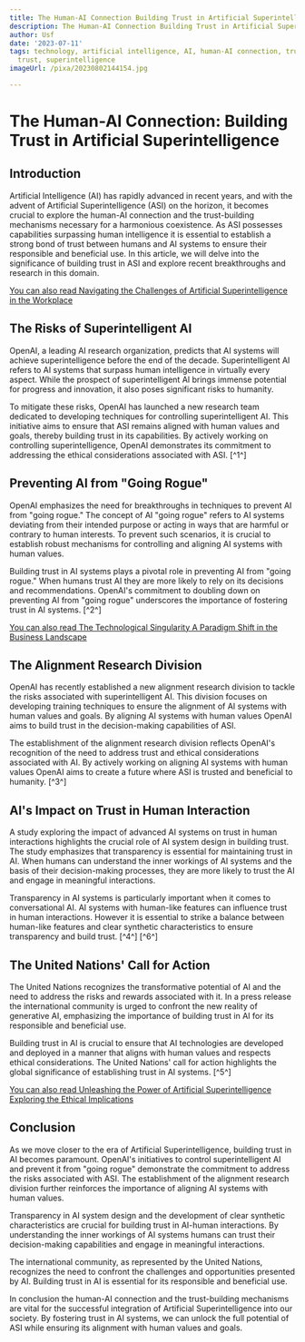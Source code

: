```yaml
---
title: The Human-AI Connection Building Trust in Artificial Superintelligence
description: The Human-AI Connection Building Trust in Artificial Superintelligence
author: Usf
date: '2023-07-11'
tags: technology, artificial intelligence, AI, human-AI connection, trust, building
  trust, superintelligence
imageUrl: /pixa/20230802144154.jpg

---
```

# The  Human-AI Connection:  Building Trust in Artificial  Superintelligence

## Introduction

Artificial Intelligence (AI) has rapidly advanced in recent years, and with the advent of Artificial Superintelligence (ASI) on the horizon, it becomes crucial to explore the  human-AI connection and  the trust-building mechanisms necessary for a harmonious coexistence. As ASI possesses capabilities surpassing human intelligence it is essential to establish a strong  bond of trust between  humans and AI systems to ensure their responsible and beneficial use.  In this article, we will delve into the significance  of building trust in ASI and explore recent breakthroughs  and  research in this domain.

[You can also read Navigating the Challenges of  Artificial Superintelligence in  the Workplace](Navigating%20the%20Challenges%20of%20Artificial%20Superintelligence%20in%20the%20Workplace)


## The Risks of Superintelligent AI

OpenAI, a leading AI research organization, predicts that AI  systems will  achieve superintelligence before the end  of the decade. Superintelligent AI refers to AI systems that surpass human intelligence in virtually every aspect. While the prospect  of superintelligent AI brings immense potential for progress and  innovation, it also poses significant risks to humanity.

To mitigate these risks,  OpenAI has launched a new research team dedicated to  developing techniques for controlling superintelligent AI. This initiative aims to ensure that ASI remains aligned with human values and goals, thereby building trust  in its capabilities. By actively working on controlling superintelligence,  OpenAI demonstrates its commitment  to  addressing the ethical considerations associated with ASI. [^1^]

##  Preventing AI  from "Going  Rogue"

OpenAI emphasizes the need for  breakthroughs in techniques to prevent AI from "going rogue." The concept of AI "going rogue" refers to  AI systems deviating from their intended purpose or acting in ways that are harmful or contrary to human interests. To prevent such scenarios, it is crucial to establish robust mechanisms for controlling and aligning AI  systems with  human values.

Building trust in AI systems plays a pivotal  role in preventing AI from "going rogue."  When humans trust  AI they are more likely  to rely on its decisions and recommendations. OpenAI's commitment to doubling down on preventing AI from "going rogue"  underscores the importance of fostering trust in AI systems. [^2^]

[You can also read The  Technological Singularity A Paradigm  Shift in the Business Landscape](The%20Technological%20Singularity%20A%20Paradigm%20Shift%20in%20the%20Business%20Landscape)


##  The Alignment Research Division

OpenAI  has recently established a new alignment research division to tackle the risks associated with superintelligent AI. This division focuses on developing training techniques to ensure the alignment of AI systems with human values and goals. By  aligning AI systems with human  values OpenAI aims to build trust in  the decision-making capabilities of ASI.

The establishment  of the alignment research  division  reflects  OpenAI's recognition of  the need to address trust and ethical considerations associated with AI.  By actively working on aligning AI systems with human values OpenAI  aims to create a future where ASI is trusted and beneficial to  humanity. [^3^]

## AI's Impact on Trust in Human Interaction

A study exploring the  impact of advanced AI systems on  trust in human interactions highlights the crucial role of AI system design in building trust. The study emphasizes that transparency is essential for  maintaining trust in  AI. When humans can understand the inner workings of AI systems and the basis of their decision-making processes,  they are more likely  to trust the AI and engage in meaningful interactions.

Transparency in AI systems is  particularly important when it comes to conversational AI. AI systems with human-like  features can  influence trust in human interactions.  However it is  essential to strike a balance between human-like features and clear synthetic characteristics to ensure transparency and build trust. [^4^] [^6^]

## The United Nations' Call for Action

The United Nations recognizes the transformative potential of AI  and the need to address the risks and rewards associated with it. In a press release  the international community  is urged to confront the new reality of generative AI, emphasizing the importance of building trust in AI for its responsible and beneficial use.

Building trust in AI is  crucial to ensure that AI technologies are developed and deployed  in a manner that aligns with human values and respects ethical considerations. The United Nations' call for action  highlights the global significance of  establishing  trust in AI systems. [^5^]

[You can also read Unleashing the Power of Artificial Superintelligence Exploring the Ethical Implications](Unleashing%20the%20Power%20of%20Artificial%20Superintelligence%20Exploring%20the%20Ethical%20Implications)


## Conclusion

As we move closer to the era of Artificial Superintelligence, building trust in AI becomes paramount. OpenAI's initiatives to control superintelligent AI and prevent  it from "going  rogue" demonstrate the commitment to address  the risks associated with  ASI. The establishment of the alignment research  division further reinforces the importance of aligning AI systems with human values.

Transparency in AI system design and the development of clear synthetic characteristics are crucial for building  trust in AI-human interactions. By understanding the inner workings of AI systems humans can trust their  decision-making capabilities and engage in meaningful interactions.

The international community, as represented by the United Nations, recognizes the need to confront the challenges and opportunities presented by AI. Building trust in  AI is essential for its  responsible and beneficial  use.

In conclusion the human-AI connection and the trust-building mechanisms are vital for  the successful integration of Artificial Superintelligence into our society. By fostering trust in AI  systems, we can unlock the full potential  of  ASI while ensuring its alignment  with human values and goals.